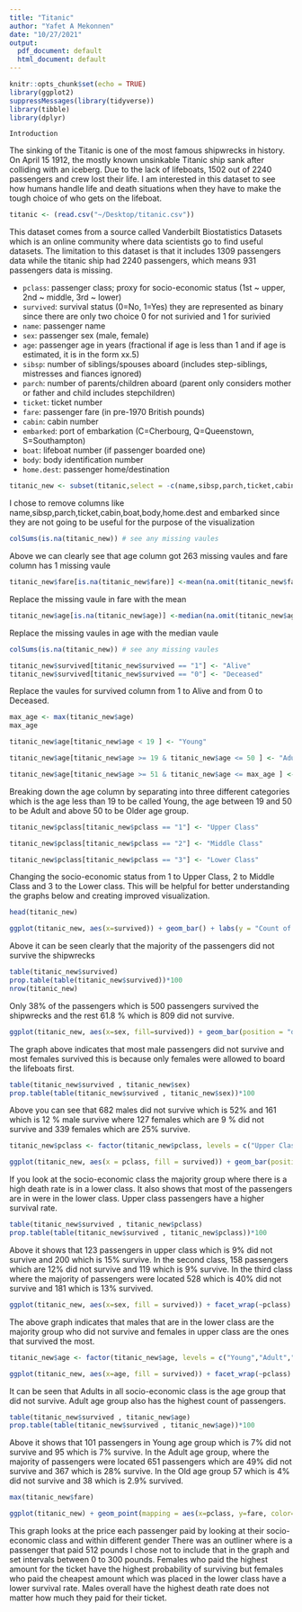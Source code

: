 ```yaml
---
title: "Titanic"
author: "Yafet A Mekonnen"
date: "10/27/2021"
output:
  pdf_document: default
  html_document: default
---
```


```r
knitr::opts_chunk$set(echo = TRUE)
library(ggplot2)
suppressMessages(library(tidyverse))
library(tibble)
library(dplyr)

```

`Introduction`

   The sinking of the Titanic is one of the most famous shipwrecks in history. On April 15 1912, the mostly known unsinkable Titanic ship sank after colliding with an iceberg. Due to the lack of lifeboats, 1502 out of 2240 passengers and crew lost their life. I am interested in this dataset to see how humans handle life and death situations when they have to make the tough choice of who gets on the lifeboat. 

```r
titanic <- (read.csv("~/Desktop/titanic.csv"))
```


   This dataset comes from a source called Vanderbilt Biostatistics Datasets which is an online community where data scientists go to find useful datasets. The limitation to this dataset is that it includes 1309 passengers data while the titanic ship had 2240 passengers, which means 931 passengers data is missing. 


  * `pclass`: passenger class; proxy for socio-economic status (1st ~ upper, 2nd ~ middle, 3rd ~ lower)
  * `survived`: survival status (0=No, 1=Yes) they are represented as binary since there are only two choice 0 for not surivied and 1 for surivied 
   * `name`: passenger name
   * `sex`: passenger sex (male, female)
  * `age`: passenger age in years (fractional if age is less than 1 and if age is estimated, it is in the form xx.5)
   * `sibsp`: number of siblings/spouses aboard (includes step-siblings, mistresses and fiances ignored)
   * `parch`: number of parents/children aboard (parent only considers mother or father and child includes stepchildren)
   * `ticket`: ticket number
   * `fare`: passenger fare (in pre-1970 British pounds)
   * `cabin`: cabin number
   * `embarked`: port of embarkation (C=Cherbourg, Q=Queenstown, S=Southampton)
   * `boat`: lifeboat number (if passenger boarded one)
   * `body`: body identification number
   * `home.dest`: passenger home/destination

 
```r
titanic_new <- subset(titanic,select = -c(name,sibsp,parch,ticket,cabin,boat,body,home.dest,embarked))
```
I chose to remove columns like name,sibsp,parch,ticket,cabin,boat,body,home.dest and embarked since they are not going to be useful for the purpose of the visualization


```r
colSums(is.na(titanic_new)) # see any missing vaules 

```
Above we can clearly see that age column got 263 missing vaules and fare column has 1 missing vaule

```r
titanic_new$fare[is.na(titanic_new$fare)] <-mean(na.omit(titanic_new$fare))

```
Replace the missing vaule in fare with the mean 



```r
titanic_new$age[is.na(titanic_new$age)] <-median(na.omit(titanic_new$age))

```
 
 Replace the missing vaules in age with the median vaule 
 
```r
colSums(is.na(titanic_new)) # see any missing vaules 

```
 
 
 
```r
titanic_new$survived[titanic_new$survived == "1"] <- "Alive"
titanic_new$survived[titanic_new$survived == "0"] <- "Deceased"

```
Replace the vaules for survived column from 1 to Alive and from 0 to Deceased.

```r
max_age <- max(titanic_new$age)
max_age
```


```r
titanic_new$age[titanic_new$age < 19 ] <- "Young"

titanic_new$age[titanic_new$age >= 19 & titanic_new$age <= 50 ] <- "Adult"

titanic_new$age[titanic_new$age >= 51 & titanic_new$age <= max_age ] <- "Older"

```
 Breaking down the age column by separating into three different categories which is the age less than 19 to be called Young, the age between 19 and 50 to be Adult and above 50 to be Older age group. 

```r
titanic_new$pclass[titanic_new$pclass == "1"] <- "Upper Class"

titanic_new$pclass[titanic_new$pclass == "2"] <- "Middle Class"

titanic_new$pclass[titanic_new$pclass == "3"] <- "Lower Class"


```
Changing the socio-economic status from 1 to Upper Class, 2 to Middle Class and 3 to the Lower class. This will be helpful for better understanding the graphs below and creating improved visualization. 



```r
head(titanic_new)
```
 


```r
ggplot(titanic_new, aes(x=survived)) + geom_bar() + labs(y = "Count of Passengers", title = "Survival Rates In Titanic")  
```
Above it can be seen clearly that the majority of the passengers did not survive the shipwrecks

```r
table(titanic_new$survived) 
prop.table(table(titanic_new$survived))*100
nrow(titanic_new)
```
Only 38% of the passengers which is 500 passengers survived the shipwrecks and the rest 61.8 % which is 809 did not survive. 
 
 
```r
ggplot(titanic_new, aes(x=sex, fill=survived)) + geom_bar(position = "dodge") + labs(y = "Count of Passengers", title = "Survival Rates In Titanic by Gender")  

```
The graph above indicates that most male passengers did not survive and most females survived this is because only females were allowed to board the lifeboats first. 


```r
table(titanic_new$survived , titanic_new$sex) 
prop.table(table(titanic_new$survived , titanic_new$sex))*100

```
Above you can see that 682 males did not survive which is 52% and 161 which is 12 % male survive where 127 females which are 9 % did not survive and 339 females which are 25% survive. 



```r

titanic_new$pclass <- factor(titanic_new$pclass, levels = c("Upper Class","Middle Class","Lower Class"))

ggplot(titanic_new, aes(x = pclass, fill = survived)) + geom_bar(position = "dodge") + labs(y = "Count of Passengers", title = "Survival Rates In Titanic by Socio-Economic Status")  
```
If you look at the socio-economic class the majority group where there is a high death rate is in a lower class. It also shows that most of the passengers are in were in the lower class. Upper class passengers have a higher survival rate. 



```r
table(titanic_new$survived , titanic_new$pclass)
prop.table(table(titanic_new$survived , titanic_new$pclass))*100

```
Above it shows that 123 passengers in upper class which is 9%  did not survive and 200 which is 15% survive. In the second class, 158 passengers which are 12% did not survive and 119 which is 9% survive. In the third class where the majority of passengers were located 528 which is 40% did not survive and 181 which is 13% survived. 



```r
ggplot(titanic_new, aes(x=sex, fill = survived)) + facet_wrap(~pclass) + geom_bar(position = "dodge")  + labs(y = "Count of Passengers", title = "Survival Rates In Titanic by Socio-Economic Status within Gender") 
```

The above graph indicates that males that are in the lower class are the majority group who did not survive and females in upper class are the ones that survived the most. 


```r
titanic_new$age <- factor(titanic_new$age, levels = c("Young","Adult","Older"))

ggplot(titanic_new, aes(x=age, fill = survived)) + facet_wrap(~pclass) + geom_bar(position = "dodge")  + labs(y = "Count of Passengers", title = "Survival Rates In Titanic by Socio-Economic Status within Age")  


```
It can be seen that Adults in all socio-economic class is the age group that did not survive. Adult age group also has the highest count of passengers. 


```r
table(titanic_new$survived , titanic_new$age)
prop.table(table(titanic_new$survived , titanic_new$age))*100

```
Above it shows that 101 passengers in Young age group which is 7%  did not survive and 95 which is 7% survive. In the Adult age group, where the majority of passengers were located  651 passengers which are 49% did not survive and 367 which is 28% survive. In the Old age group 57 which is 4% did not survive and 38 which is 2.9% survived. 



```r
max(titanic_new$fare)
```



```r
ggplot(titanic_new) + geom_point(mapping = aes(x=pclass, y=fare, color=survived)) + facet_wrap(~sex) + ylim(0,300) + labs(title = "Survival Rates In Titanic by Socio-Economic Status and Fare within Gender")  

```


This graph looks at the price each passenger paid by looking at their socio-economic class and within different gender There was an outliner where is a passenger that paid 512 pounds I chose not to include that in the graph and set intervals between 0 to 300 pounds.  Females who paid the highest amount for the ticket have the highest probability of surviving but females who paid the cheapest amount which was placed in the lower class have a lower survival rate.  Males overall have the highest death rate does not matter how much they paid for their ticket. 










